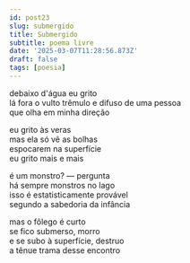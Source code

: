 ```yaml
---
id: post23
slug: submergido
title: Submergido
subtitle: poema livre
date: '2025-03-07T11:28:56.873Z'
draft: false
tags: [poesia]
---
```

debaixo d'água eu grito  
lá fora o vulto trêmulo 
e difuso de uma pessoa  
que olha em minha direção  

eu grito às veras  
mas ela só vê as bolhas  
espocarem na superfície  
eu grito mais e mais  

é um monstro? — pergunta  
há sempre monstros no lago  
isso é estatisticamente provável  
segundo a sabedoria da infância

mas o fôlego é curto  
se fico submerso, morro  
e se subo à superfície, destruo  
a tênue trama desse encontro
